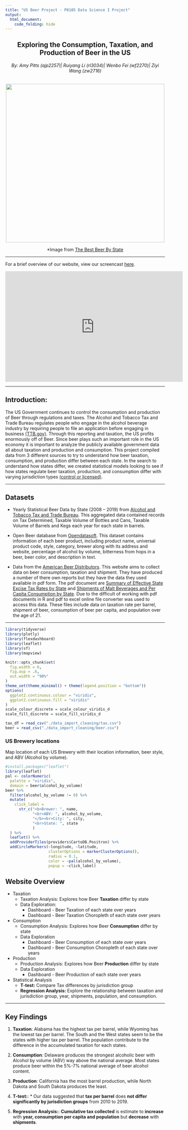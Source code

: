 ```yaml
---
title: "US Beer Project - P8105 Data Science I Project"
output: 
  html_document:
    code_folding: hide
---
```


<h2 style="text-align: center;" markdown="1"> Exploring the Consumption, Taxation, and Production of Beer in the US</h2>
<h6 style="text-align: center;" markdown="1">By: Amy Pitts (ajp2257)| Ruiyang Li (rl3034)| Wenbo Fei (wf2270)| Ziyi Wang (zw2716)</h6>


<center>

![](beer-map.jpg){width=500px}

*Image from [The Best Beer By State](https://aleheads.wordpress.com/2012/07/09/the-best-beer-by-state/ )
</center>
---

For a brief overview of our website, view our screencast [here](https://www.youtube.com/watch?v=J4wCIl-7pQU).

<center>
<iframe width="560" height="349" src="https://www.youtube.com/watch?v=J4wCIl-7pQU" frameborder="0" allow="accelerometer; autoplay; encrypted-media; gyroscope; picture-in-picture" allowfullscreen>
</iframe>
</center>
---

## Introduction:
The US Government continues to control the consumption and production of Beer through regulations and taxes. The Alcohol and Tobacco Tax and Trade Bureau regulates people who engage in the alcohol beverage industry by requiring people to file an application before engaging in business [(TTB.gov)](https://www.ttb.gov/alcohol/beverage-alcohol). Through this reporting and taxation, the US profits enormously off of Beer. Since beer plays such an important role in the US economy it is important to analyze the publicly available government data all about taxation and production and consumption. This project compiled data from 3 different sources to try to understand how beer taxation, consumption, and production differ between each state. In the search to understand how states differ, we created statistical models looking to see if how states regulate beer taxation, production, and consumption differ with varying jurisdiction types [(control or licensed)](https://www.ncsla.org/State-Officials.html). 

---

## Datasets

* Yearly Statistical Beer Data by State (2008 – 2019) from [Alcohol and Tobacco Tax and Trade Bureau](https://www.ttb.gov/beer/statistics). This aggregated data contained records on Tax Determined, Taxable Volume of Bottles and Cans, Taxable Volume of Barrels and Kegs each year for each state in barrels.

* Open Beer database from [Opendatasoft](https://data.opendatasoft.com/explore/dataset/open-beer-database%40public-us/information/?rows=4588&timezone=&refine.country=United+States&location=2,16.98232,9.498&basemap=jawg.sunny&dataChart=eyJxdWVyaWVzIjpbeyJjb25maWciOnsiZGF0YXNldCI6Im9wZW4tYmVlci1kYXRhYmFzZUBwdWJsaWMtdXMiLCJvcHRpb25zIjp7fX0sImNoYXJ0cyI6W3siYWxpZ25Nb250aCI6dHJ1ZSwidHlwZSI6ImxpbmUiLCJmdW5jIjoiQVZHIiwieUF4aXMiOiJhYnYiLCJzY2llbnRpZmljRGlzcGxheSI6dHJ1ZSwiY29sb3IiOiIjMTQyRTdCIn1dLCJ4QXhpcyI6Imxhc3RfbW9kIiwibWF4cG9pbnRzIjoiIiwidGltZXNjYWxlIjoieWVhciIsInNvcnQiOiIifV0sImRpc3BsYXlMZWdlbmQiOnRydWUsImFsaWduTW9udGgiOnRydWV9). This dataset contains information of each beer product, including product name, universal product code, style, category, brewer along with its address and website, percentage of alcohol by volume, bitterness from hops in a beer, beer color, and description in text.

* Data from the [American Beer Distributors](https://www.nbwa.org/resources/state-data). This website aims to collect data on beer consumption, taxation and shipment. They have produced a number of there own reports but they have the data they used available in pdf form. The pdf document are [Summary of Effective State Excise Tax Rates by State](https://www.nbwa.org/sites/default/files/Beer%20Excise%20Tax%202019%20-%20Revised%20July%202020.pdf)
and [Shipments of Malt Beverages and Per Capita Consumption by State](https://www.nbwa.org/sites/default/files/2003%20and%202019%20State%20data%20Per%20Capita%20Sheets_1.pdf). Due to the difficult of working with pdf documents in R and pdf to excel online file converter was used to access this data. These files include data on taxation rate per barrel, shipment of beer, consumption of beer per capita, and population over the age of 21. 

---

```r
library(tidyverse)
library(plotly)
library(flexdashboard)
library(leaflet)
library(sf)
library(mapview)

knitr::opts_chunk$set(
  fig.width = 6,
  fig.asp = .6,
  out.width = "90%"
)
theme_set(theme_minimal() + theme(legend.position = "bottom"))
options(
  ggplot2.continuous.colour = "viridis",
  ggplot2.continuous.fill = "viridis"
)
scale_colour_discrete = scale_colour_viridis_d
scale_fill_discrete = scale_fill_viridis_d
```

```r
tax_df = read_csv("./data_import_cleaning/tax.csv")
beer = read_csv("./data_import_cleaning/beer.csv")
```



### US Brewery locations
Map location of each US Brewery with their location information, beer style, and ABV (Alcohol by volume).
```r
#install.packages("leaflet")
library(leaflet)
pal <- colorNumeric(
  palette = "viridis",
  domain = beer$alcohol_by_volume)
beer %>% 
  filter(alcohol_by_volume != 0) %>% 
  mutate(
    click_label = 
      str_c("<b>Brewer: ", name,
            "<br>ABV: ", alcohol_by_volume, 
            "</b><br>City: ", city, 
            "<br>State: ", state
            )
  ) %>% 
  leaflet() %>% 
  addProviderTiles(providers$CartoDB.Positron) %>% 
  addCircleMarkers(~longitude, ~latitude,
                   clusterOptions = markerClusterOptions(),
                   radius = 0.1, 
                   color = ~pal(alcohol_by_volume), 
                   popup = ~click_label)
```

## Website Overview
- Taxation
  - Taxation Analysis: Explores how Beer **Taxation** differ by state
  - Data Exploration:
    - Dashboard - Beer Taxation of each state over years 
    - Dashboard - Beer Taxation Choropleth of each state over years 
- Consumption
  - Consumption Analysis: Explores how Beer **Consumption** differ by state
  - Data Exploration
    - Dashboard - Beer Consumption of each state over years 
    - Dashboard - Beer Consumption Choropleth of each state over years 
- Production
  - Production Analysis: Explores how Beer **Production** differ by state
  - Data Exploration
    - Dashboard - Beer Production of each state over years
- Statistical Analysis
  - **T-test:** Compare Tax differences by jurisdiction group
  - **Regression Analysis:** Explore the relationship between taxation and jurisdiction group, year, shipments, population, and consumption. 


---

## Key Findings

1. **Taxation**: Alabama has the highest tax per barrel, while Wyoming has the lowest tax per barrel. The South and the West states seem to be the states with higher tax per barrel. The population contribute to the difference in the accumulated taxation for each states.

2. **Consumption**: Delaware produces the strongest alcoholic beer with Alcohol by volume (ABV) way above the national average. Most states produce beer within the 5%-7% national average of beer alcohol content.

3. **Production**: California has the most barrel production, while North Dakota and South Dakota produces the least.

4. **T-test:**: * Our data suggested that **tax per barrel** does **not differ significantly by jurisdiction groups** from 2010 to 2019. 

5. **Regression Analysis:**: **Cumulative tax collected** is estimate to **increase** with **year, consumption per capita and population** but **decrease** with **shipments**. 


